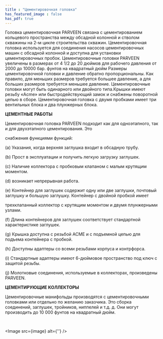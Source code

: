 ```yaml
---
title : "Цементировочная головка"
has_featured_image : false
has_pdf: true
---
```


Головка цементировочная PARVEEN связана с цементированием кольцевого пространства между обсадной колонной и стволом скважины на 2-м цикле строительства скважин. Цементировочная головка используется для соединения насосов цементировочных машин с обсадной колонной и доступна для установки цементировочных пробок. Цементировочные головки PARVEEN увеличены в размерах от 4 1/2 до 20 дюймов для рабочего давления от 2000 до 10000 бар. фунтов на квадратный дюйм Размеры цементировочной головки и давление обратно пропорциональны. Как правило, для меньших размеров требуется большее давление, а для больших размеров требуется меньшее давление. Цементировочные головки могут быть одинарного или двойного типа.Крышки имеют резьбу «Acme» или быстродействующий замок и снабжены поворотной цепью в сборе. Цементировочная головка с двумя пробками имеет три вентильных блока и два плунжерных блока.

**ЦЕМЕНТНЫЕ РАБОТЫ**

Цементировочная головка PARVEEN подходит как для одноэтапного, так и для двухэтапного цементирования. Это

снабжения функциями функций:

(а) Указания, когда верхняя заглушка входит в обсадную трубу.

(b) Прост в эксплуатации и получить легкую загрузку заглушек.

(c) Наличие коллектора с пробковым клапаном с малым крутящим моментом.

(d) возникает непрерывная работа.

(e) Контейнер для заглушек содержит одну или две заглушки, почтовый заглушку и большую заглушку. Контейнер с двойной пробкой имеет

трехклапанный коллектор с крутящим моментом и двумя плунжерными узлами.

(f) Длина контейнеров для заглушек соответствует стандартной характеристике заглушек.

(g) Крышка доступна с резьбой ACME и с подъемной цепью для подъема контейнера с пробкой.

(h) Доступны адаптеры со всеми резьбами корпуса и контрфорса.

(i) Стандартные адаптеры имеют 6-дюймовое пространство под ключ с защитой резьбы.

(j) Молотковые соединения, используемые в коллекторах, произведены PARVEEN.

**ЦЕМЕНТИРУЮЩИЕ КОЛЛЕКТОРЫ**

Цементировочные манифольды производятся с цементировочными головками или отдельно по желанию заказчика. Это сборка соединений, заглушек, тройников, ниппелей и т.д. д. Они могут производить до 10 000 фунтов на квадратный дюйм.

<br />

<Image src={image} alt={''} />